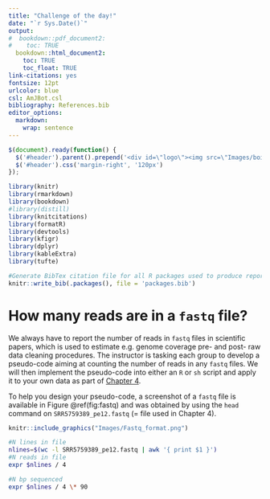 ```yaml
---
title: "Challenge of the day!"
date: "`r Sys.Date()`"
output:
#  bookdown::pdf_document2:
#    toc: TRUE
  bookdown::html_document2: 
    toc: TRUE
    toc_float: TRUE
link-citations: yes
fontsize: 12pt
urlcolor: blue
csl: AmJBot.csl
bibliography: References.bib
editor_options: 
  markdown: 
    wrap: sentence
---
```


```js
$(document).ready(function() {
  $('#header').parent().prepend('<div id=\"logo\"><img src=\"Images/boisestate-primarylogo-2color-rgb.png\" style=\"position:absolute; top:0; right:0; padding:10px; height:120px\"></div>');
  $('#header').css('margin-right', '120px')
});
```

```r
library(knitr)
library(rmarkdown)
library(bookdown)
#library(distill)
library(knitcitations)
library(formatR)
library(devtools)
library(kfigr)
library(dplyr)
library(kableExtra)
library(tufte)

#Generate BibTex citation file for all R packages used to produce report
knitr::write_bib(.packages(), file = 'packages.bib')
```

# How many reads are in a `fastq` file?

We always have to report the number of reads in `fastq` files in scientific papers, which is used to estimate e.g. genome coverage pre- and post- raw data cleaning procedures. The instructor is tasking each group to develop a pseudo-code aiming at counting the number of reads in any `fastq` files. We will then implement the pseudo-code into either an `R` or `sh` script and apply it to your own data as part of [Chapter 4](Chapters.html). 

To help you design your pseudo-code, a screenshot of a `fastq` file is available in Figure \@ref(fig:fastq) and was obtained by using the `head` command on `SRR5759389_pe12.fastq` (= file used in Chapter 4).


```r
knitr::include_graphics("Images/Fastq_format.png")
```

```bash
#N lines in file
nlines=$(wc -l SRR5759389_pe12.fastq | awk '{ print $1 }')
#N reads in file
expr $nlines / 4

#N bp sequenced
expr $nlines / 4 \* 90
```

